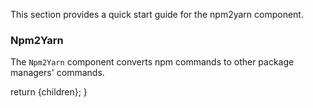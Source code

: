 
This section provides a quick start guide for the npm2yarn component.

### Npm2Yarn

The `Npm2Yarn` component converts npm commands to other package managers' commands.

<Npm2Yarn packageName="repo2pdf" />

  return <DocsLayout>{children}</DocsLayout>;
}
